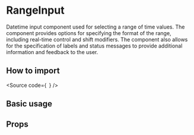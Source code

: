 

<Meta of={Stories} />

<H1>RangeInput</H1>

Datetime input component used for selecting a range of time values.
The component provides options for specifying the format of the range, including real-time control and shift modifiers.
The component also allows for the specification of labels and status messages to provide additional information and feedback to the user.

<H2>How to import</H2>

<Source
  code={`
`}
/>

<H2>Basic usage</H2>

<Canvas of={Stories.Base} />

<H2>Props</H2>

<ArgTypes of={Stories} />
